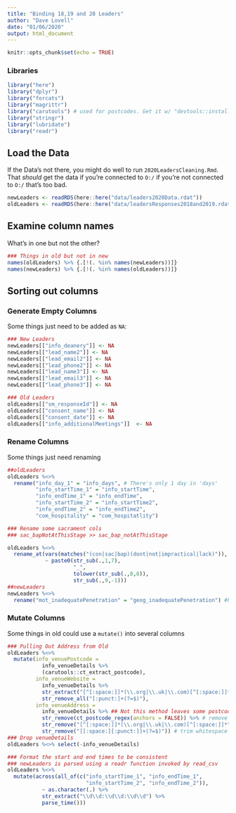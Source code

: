 ```yaml
---
title: "Binding 18,19 and 20 Leaders"
author: "Dave Lovell"
date: "01/06/2020"
output: html_document
---
```


```r
knitr::opts_chunk$set(echo = TRUE)
```

### Libraries
```r
library("here")
library("dplyr")
library("forcats")
library("magrittr")
library("carutools") # used for postcodes. Get it w/ "devtools::install_github("davelovellCARU/carutools")
library("stringr")
library("lubridate")
library("readr")
```

## Load the Data

If the Data's not there, you might do well to run `2020LeadersCleaning.Rmd`. That _should_ get the data if you're connected to `O:/` if you're not connected to `O:/` that's too bad.

```r
newLeaders <- readRDS(here::here("data/leaders2020Data.rdat"))
oldLeaders <- readRDS(here::here("data/leadersResponses2018and2019.rdat"))
```

## Examine column names

What's in one but not the other?

```r
### Things in old but not in new
names(oldLeaders) %>% {.[!(. %in% names(newLeaders))]}
names(newLeaders) %>% {.[!(. %in% names(oldLeaders))]}
```

## Sorting out columns

### Generate Empty Columns

Some things just need to be added as `NA`:

```r
### New Leaders
newLeaders[["info_deanery"]] <- NA
newLeaders[["lead_name2"]] <- NA
newLeaders[["lead_email2"]] <- NA
newLeaders[["lead_phone2"]] <- NA
newLeaders[["lead_name3"]] <- NA
newLeaders[["lead_email3"]] <- NA
newLeaders[["lead_phone3"]] <- NA

### Old Leaders
oldLeaders[["sm_responseId"]] <- NA
oldLeaders[["consent_name"]] <- NA
oldLeaders[["consent_date"]] <- NA
oldLeaders[["info_additionalMeetings"]]  <- NA


```

### Rename Columns

Some things just need renaming

```r
##oldLeaders
oldLeaders %<>% 
  rename("info_day_1" = "info_days", # There's only 1 day in 'days'
         "info_startTime_1" = "info_startTime",
         "info_endTime_1" = "info_endTime",
         "info_startTime_2" = "info_startTime2",
         "info_endTime_2" = "info_endTime2",
         "com_hospitality" = "com_hospitatlity")

### Rename some sacrament cols
### sac_bapNotAtThisStage >> sac_bap_notAtThisStage

oldLeaders %<>%
  rename_at(vars(matches("(con|sac|bap)(dont|not|impractical|lack)")),
            ~ paste0(str_sub(.,1,7),
                     "_",
                     tolower(str_sub(.,8,8)),
                     str_sub(.,9,-1)))
##newLeaders
newLeaders %<>%
  rename("mot_inadequatePenetration" = "geog_inadequatePenetration") #human error
```

### Mutate Columns

Some things in old could use a `mutate()` into several columns

```r
### Pulling Out Address from Old
oldLeaders %<>%
  mutate(info_venuePostcode = 
           info_venueDetails %>% 
           (carutools::ct_extract_postcode), 
         info_venueWebsite =
           info_venueDetails %>% 
           str_extract("[^[:space:]]*(\\.org|\\.uk|\\.com)[^[:space:]]*") %>% 
           str_remove_all("[:punct:]+(?=$)"),
         info_venueAddress = 
           info_venueDetails %>% ## Not this method leaves some postcodes in 'address', because they're not real postcodes. Probably fixable if you experiment with 0/O, but bun that amirite?
           str_remove(ct_postcode_regex(anchors = FALSE)) %>% # remove postcodes
           str_remove("[^[:space:]]*(\\.org|\\.uk|\\.com)[^[:space:]]*") %>% # remove website
           str_remove("[[:space:][:punct:]]+(?=$)")) # trim whitespace / trailing commas etc.
### Drop venueDetails
oldLeaders %<>% select(-info_venueDetails)

### Format the start and end times to be consistent
### newLeaders is parsed using a readr function invoked by read_csv
oldLeaders %<>%
  mutate(across(all_of(c("info_startTime_1", "info_endTime_1",
                         "info_startTime_2", "info_endTime_2")),
           ~ as.character(.) %>%
           str_extract("\\d\\d:\\d\\d:\\d\\d") %>%
           parse_time()))
```